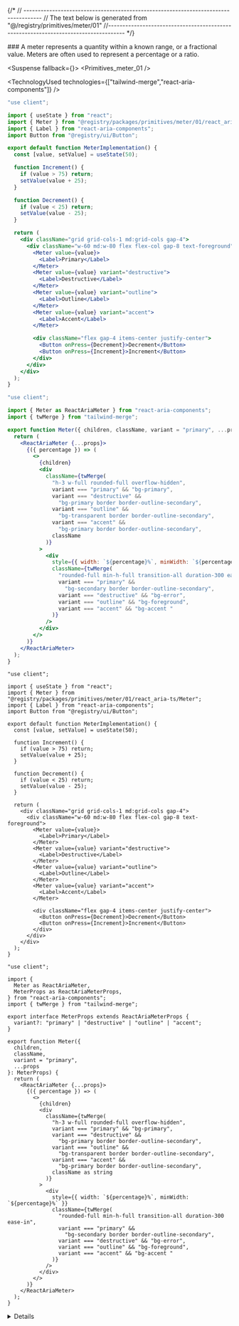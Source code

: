 
{/*
// ------------------------------------------------------------------------------------
    //	The text below is generated from "@/registry/primitives/meter/01"
//------------------------------------------------------------------------------------
*/}

<Wrapper>
<Title>Meter</Title>
### A meter represents a quantity within a known range, or a fractional value. Meters are often used to represent a percentage or a ratio.

<WrapperToggle >
<Preview>



<Suspense fallback={<Skeleton className="h-60 rounded-lg" />}>
<Display>
<Primitives_meter_01 />
</Display>
</Suspense>

</Preview>

<Implementation>

<TechnologyUsed technologies={["tailwind-merge","react-aria-components"]} />
<CodeBlock>

```react_aria|js|example.jsx
"use client";

import { useState } from "react";
import { Meter } from "@registry/packages/primitives/meter/01/react_aria-js/Meter";
import { Label } from "react-aria-components";
import Button from "@registry/ui/Button";

export default function MeterImplementation() {
  const [value, setValue] = useState(50);

  function Increment() {
    if (value > 75) return;
    setValue(value + 25);
  }

  function Decrement() {
    if (value < 25) return;
    setValue(value - 25);
  }

  return (
    <div className="grid grid-cols-1 md:grid-cols gap-4">
      <div className="w-60 md:w-80 flex flex-col gap-8 text-foreground">
        <Meter value={value}>
          <Label>Primary</Label>
        </Meter>
        <Meter value={value} variant="destructive">
          <Label>Destructive</Label>
        </Meter>
        <Meter value={value} variant="outline">
          <Label>Outline</Label>
        </Meter>
        <Meter value={value} variant="accent">
          <Label>Accent</Label>
        </Meter>

        <div className="flex gap-4 items-center justify-center">
          <Button onPress={Decrement}>Decrement</Button>
          <Button onPress={Increment}>Increment</Button>
        </div>
      </div>
    </div>
  );
}

```

```react_aria|js|Meter.jsx
"use client";

import { Meter as ReactAriaMeter } from "react-aria-components";
import { twMerge } from "tailwind-merge";

export function Meter({ children, className, variant = "primary", ...props }) {
  return (
    <ReactAriaMeter {...props}>
      {({ percentage }) => (
        <>
          {children}
          <div
            className={twMerge(
              "h-3 w-full rounded-full overflow-hidden",
              variant === "primary" && "bg-primary",
              variant === "destructive" &&
                "bg-primary border border-outline-secondary",
              variant === "outline" &&
                "bg-transparent border border-outline-secondary",
              variant === "accent" &&
                "bg-primary border border-outline-secondary",
              className
            )}
          >
            <div
              style={{ width: `${percentage}%`, minWidth: `${percentage}%` }}
              className={twMerge(
                "rounded-full min-h-full transition-all duration-300 ease-in",
                variant === "primary" &&
                  "bg-secondary border border-outline-secondary",
                variant === "destructive" && "bg-error",
                variant === "outline" && "bg-foreground",
                variant === "accent" && "bg-accent "
              )}
            />
          </div>
        </>
      )}
    </ReactAriaMeter>
  );
}

```

```react_aria|ts|example.tsx
"use client";

import { useState } from "react";
import { Meter } from "@registry/packages/primitives/meter/01/react_aria-ts/Meter";
import { Label } from "react-aria-components";
import Button from "@registry/ui/Button";

export default function MeterImplementation() {
  const [value, setValue] = useState(50);

  function Increment() {
    if (value > 75) return;
    setValue(value + 25);
  }

  function Decrement() {
    if (value < 25) return;
    setValue(value - 25);
  }

  return (
    <div className="grid grid-cols-1 md:grid-cols gap-4">
      <div className="w-60 md:w-80 flex flex-col gap-8 text-foreground">
        <Meter value={value}>
          <Label>Primary</Label>
        </Meter>
        <Meter value={value} variant="destructive">
          <Label>Destructive</Label>
        </Meter>
        <Meter value={value} variant="outline">
          <Label>Outline</Label>
        </Meter>
        <Meter value={value} variant="accent">
          <Label>Accent</Label>
        </Meter>

        <div className="flex gap-4 items-center justify-center">
          <Button onPress={Decrement}>Decrement</Button>
          <Button onPress={Increment}>Increment</Button>
        </div>
      </div>
    </div>
  );
}

```

```react_aria|ts|Meter.tsx
"use client";

import {
  Meter as ReactAriaMeter,
  MeterProps as ReactAriaMeterProps,
} from "react-aria-components";
import { twMerge } from "tailwind-merge";

export interface MeterProps extends ReactAriaMeterProps {
  variant?: "primary" | "destructive" | "outline" | "accent";
}

export function Meter({
  children,
  className,
  variant = "primary",
  ...props
}: MeterProps) {
  return (
    <ReactAriaMeter {...props}>
      {({ percentage }) => (
        <>
          {children}
          <div
            className={twMerge(
              "h-3 w-full rounded-full overflow-hidden",
              variant === "primary" && "bg-primary",
              variant === "destructive" &&
                "bg-primary border border-outline-secondary",
              variant === "outline" &&
                "bg-transparent border border-outline-secondary",
              variant === "accent" &&
                "bg-primary border border-outline-secondary",
              className as string
            )}
          >
            <div
              style={{ width: `${percentage}%`, minWidth: `${percentage}%` }}
              className={twMerge(
                "rounded-full min-h-full transition-all duration-300 ease-in",
                variant === "primary" &&
                  "bg-secondary border border-outline-secondary",
                variant === "destructive" && "bg-error",
                variant === "outline" && "bg-foreground",
                variant === "accent" && "bg-accent "
              )}
            />
          </div>
        </>
      )}
    </ReactAriaMeter>
  );
}

```

</CodeBlock>
<Details>

<Provider tag="react_aria">
## Meter Props

| Name      | Type                                                  | Default     | Description                                                                 |
| --------- | ----------------------------------------------------- | ----------- | --------------------------------------------------------------------------- |
| children  | `React.ReactNode`                                     | `null`      | Content to be displayed inside the meter.                                   |
| className | `string`                                              | `""`        | Additional classes to apply to the meter container.                         |
| variant   | `"primary" \| "destructive" \| "outline" \| "accent"` | `"primary"` | Visual variant of the meter, affecting colors and styles.                   |
| ...props  | `ReactAriaMeterProps`                                 |             | Additional props to be passed to the underlying `ReactAriaMeter` component. |

Checkout the official documentation of [React Aria Meter](https://react-spectrum.adobe.com/react-aria/Meter.html) for more information.

</Provider>

</Details>
</Implementation>
</WrapperToggle>
</Wrapper>
